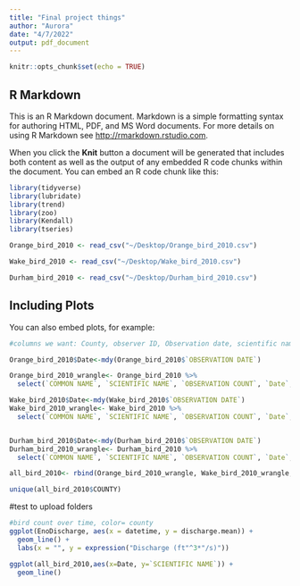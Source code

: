 ```yaml
---
title: "Final project things"
author: "Aurora"
date: "4/7/2022"
output: pdf_document
---
```


```r
knitr::opts_chunk$set(echo = TRUE)
```

## R Markdown

This is an R Markdown document. Markdown is a simple formatting syntax for authoring HTML, PDF, and MS Word documents. For more details on using R Markdown see <http://rmarkdown.rstudio.com>.

When you click the **Knit** button a document will be generated that includes both content as well as the output of any embedded R code chunks within the document. You can embed an R code chunk like this:

```r
library(tidyverse)
library(lubridate)
library(trend)
library(zoo)
library(Kendall)
library(tseries)

Orange_bird_2010 <- read_csv("~/Desktop/Orange_bird_2010.csv")

Wake_bird_2010 <- read_csv("~/Desktop/Wake_bird_2010.csv")

Durham_bird_2010 <- read_csv("~/Desktop/Durham_bird_2010.csv")
```

## Including Plots

You can also embed plots, for example:

```r
#columns we want: County, observer ID, Observation date, scientific name, common name, observation count 

Orange_bird_2010$Date<-mdy(Orange_bird_2010$`OBSERVATION DATE`)

Orange_bird_2010_wrangle<- Orange_bird_2010 %>%
  select(`COMMON NAME`, `SCIENTIFIC NAME`, `OBSERVATION COUNT`, `Date`, `OBSERVER ID`, `COUNTY`, `EXOTIC CODE`)

Wake_bird_2010$Date<-mdy(Wake_bird_2010$`OBSERVATION DATE`)
Wake_bird_2010_wrangle<- Wake_bird_2010 %>%
  select(`COMMON NAME`, `SCIENTIFIC NAME`, `OBSERVATION COUNT`, `Date`, `OBSERVER ID`, `COUNTY`, `EXOTIC CODE`)


Durham_bird_2010$Date<-mdy(Durham_bird_2010$`OBSERVATION DATE`)
Durham_bird_2010_wrangle<- Durham_bird_2010 %>%
  select(`COMMON NAME`, `SCIENTIFIC NAME`, `OBSERVATION COUNT`, `Date`, `OBSERVER ID`, `COUNTY`, `EXOTIC CODE`)

all_bird_2010<- rbind(Orange_bird_2010_wrangle, Wake_bird_2010_wrangle, Durham_bird_2010_wrangle, deparse.level = 1, make.row.names=TRUE, stringsAsFactors=FALSE, factor.exclude=TRUE)

unique(all_bird_2010$COUNTY)

```

#test to upload folders

```r

#bird count over time, color= county 
ggplot(EnoDischarge, aes(x = datetime, y = discharge.mean)) +
  geom_line() +
  labs(x = "", y = expression("Discharge (ft"^3*"/s)"))

ggplot(all_bird_2010,aes(x=Date, y=`SCIENTIFIC NAME`)) +
  geom_line()
```


